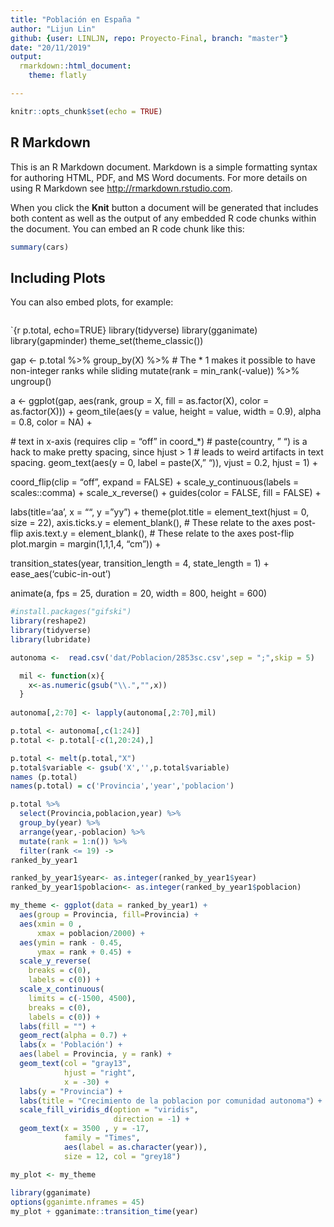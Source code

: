 ```yaml
---
title: "Población en España "
author: "Lijun Lin"
github: {user: LINLJN, repo: Proyecto-Final, branch: "master"}
date: "20/11/2019"
output: 
  rmarkdown::html_document:
    theme: flatly

---
```


```r
knitr::opts_chunk$set(echo = TRUE)
```

## R Markdown

This is an R Markdown document. Markdown is a simple formatting syntax for authoring HTML, PDF, and MS Word documents. For more details on using R Markdown see <http://rmarkdown.rstudio.com>.

When you click the **Knit** button a document will be generated that includes both content as well as the output of any embedded R code chunks within the document. You can embed an R code chunk like this:

```r
summary(cars)
```

## Including Plots

You can also embed plots, for example:

```r


```

`{r p.total, echo=TRUE}
library(tidyverse)
library(gganimate)
library(gapminder)
theme_set(theme_classic())

gap <- p.total %>%
  group_by(X) %>%
  # The * 1 makes it possible to have non-integer ranks while sliding
  mutate(rank = min_rank(-value)) %>%
  ungroup()

a <- ggplot(gap, aes(rank, group = X, 
                     fill = as.factor(X), color = as.factor(X))) +
  geom_tile(aes(y = value,
                height = value,
                width = 0.9), alpha = 0.8, color = NA) +
  
  # text in x-axis (requires clip = "off" in coord_*)
  # paste(country, " ")  is a hack to make pretty spacing, since hjust > 1 
  #   leads to weird artifacts in text spacing.
  geom_text(aes(y = 0, label = paste(X, " ")), vjust = 0.2, hjust = 1) +
  
  coord_flip(clip = "off", expand = FALSE) +
  scale_y_continuous(labels = scales::comma) +
  scale_x_reverse() +
  guides(color = FALSE, fill = FALSE) +
  
  labs(title='aa', x = "", y = "yy") +
  theme(plot.title = element_text(hjust = 0, size = 22),
        axis.ticks.y = element_blank(),  # These relate to the axes post-flip
        axis.text.y  = element_blank(),  # These relate to the axes post-flip
        plot.margin = margin(1,1,1,4, "cm")) +
  
  transition_states(year, transition_length = 4, state_length = 1) +
  ease_aes('cubic-in-out')

animate(a, fps = 25, duration = 20, width = 800, height = 600)



```r
#install.packages("gifski")
library(reshape2)
library(tidyverse)
library(lubridate)

autonoma <-  read.csv('dat/Poblacion/2853sc.csv',sep = ";",skip = 5)

  mil <- function(x){
    x<-as.numeric(gsub("\\.","",x))
  }
  
autonoma[,2:70] <- lapply(autonoma[,2:70],mil)

p.total <- autonoma[,c(1:24)]
p.total <- p.total[-c(1,20:24),]

p.total <- melt(p.total,"X")
p.total$variable <- gsub('X','',p.total$variable)
names (p.total)
names(p.total) = c('Provincia','year','poblacion')

p.total %>%
  select(Provincia,poblacion,year) %>%
  group_by(year) %>%
  arrange(year,-poblacion) %>%
  mutate(rank = 1:n()) %>%
  filter(rank <= 19) ->
ranked_by_year1  

ranked_by_year1$year<- as.integer(ranked_by_year1$year)
ranked_by_year1$poblacion<- as.integer(ranked_by_year1$poblacion)

my_theme <- ggplot(data = ranked_by_year1) +
  aes(group = Provincia, fill=Provincia) +
  aes(xmin = 0 ,
      xmax = poblacion/2000) +
  aes(ymin = rank - 0.45,
      ymax = rank + 0.45) +
  scale_y_reverse(
    breaks = c(0),
    labels = c(0)) +
  scale_x_continuous(
    limits = c(-1500, 4500),
    breaks = c(0),
    labels = c(0)) +
  labs(fill = "") +
  geom_rect(alpha = 0.7) +
  labs(x = 'Población') +
  aes(label = Provincia, y = rank) +
  geom_text(col = "gray13",
            hjust = "right",
            x = -30) +
  labs(y = "Provincia") +
  labs(title = "Crecimiento de la poblacion por comunidad autonoma"）+
  scale_fill_viridis_d(option = "viridis",
                       direction = -1) +
  geom_text(x = 3500 , y = -17,
            family = "Times",
            aes(label = as.character(year)),
            size = 12, col = "grey18") 

my_plot <- my_theme
  
library(gganimate)
options(gganimte.nframes = 45)
my_plot + gganimate::transition_time(year)
```



